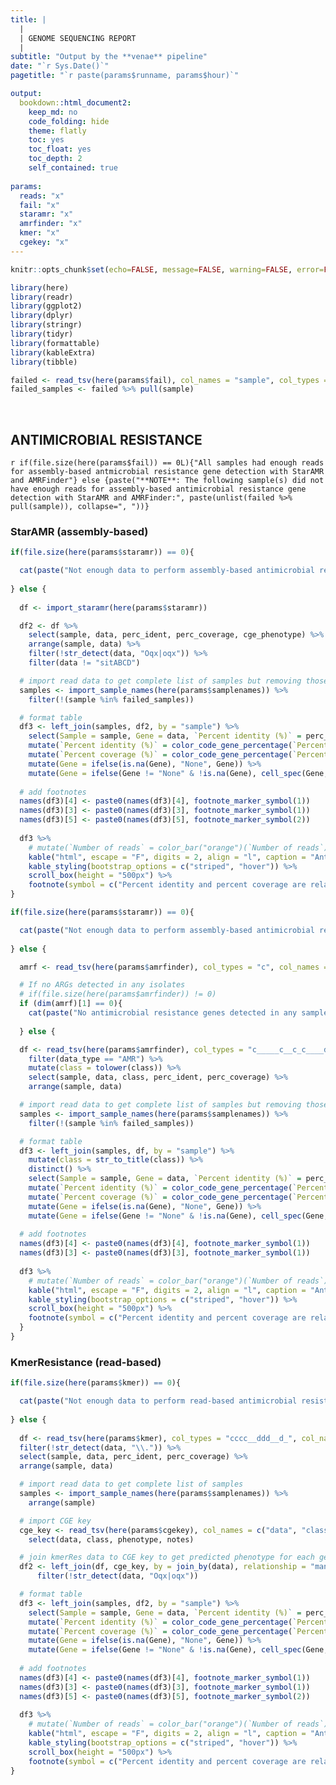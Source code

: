 ---
title: |
  |
  | GENOME SEQUENCING REPORT 
  |
subtitle: "Output by the **venae** pipeline"
date: "`r Sys.Date()`"
pagetitle: "`r paste(params$runname, params$hour)`"

output:
  bookdown::html_document2:
    keep_md: no
    code_folding: hide
    theme: flatly
    toc: yes
    toc_float: yes
    toc_depth: 2
    self_contained: true
    
params:
  reads: "x"
  fail: "x"
  staramr: "x"
  amrfinder: "x"
  kmer: "x"
  cgekey: "x"
---

```{r setup_amr, include=FALSE}
knitr::opts_chunk$set(echo=FALSE, message=FALSE, warning=FALSE, error=FALSE)

library(here)
library(readr)
library(ggplot2)
library(dplyr)
library(stringr)
library(tidyr)
library(formattable)
library(kableExtra)
library(tibble)

failed <- read_tsv(here(params$fail), col_names = "sample", col_types = "c")
failed_samples <- failed %>% pull(sample)

```

&nbsp;

## ANTIMICROBIAL RESISTANCE  {-}


`r if(file.size(here(params$fail)) == 0L){"All samples had enough reads for assembly-based antmicrobial resistance gene detection with StarAMR and AMRFinder"} else {paste("**NOTE**: The following sample(s) did not have enough reads for assembly-based antimicrobial resistance gene detection with StarAMR and AMRFinder:", paste(unlist(failed %>% pull(sample)), collapse=", "))}`

### StarAMR (assembly-based) {-}

```{r staramr2, message=FALSE, echo=FALSE, warning=FALSE, crop = TRUE, results='asis'}

if(file.size(here(params$staramr)) == 0){

  cat(paste("Not enough data to perform assembly-based antimicrobial resistance gene detection in any sample."))
  
} else {
  
  df <- import_staramr(here(params$staramr)) 

  df2 <- df %>% 
    select(sample, data, perc_ident, perc_coverage, cge_phenotype) %>% 
    arrange(sample, data) %>%
    filter(!str_detect(data, "Oqx|oqx")) %>%
    filter(data != "sitABCD") 

  # import read data to get complete list of samples but removing those that failed assembly
  samples <- import_sample_names(here(params$samplenames)) %>%
    filter(!(sample %in% failed_samples)) 

  # format table
  df3 <- left_join(samples, df2, by = "sample") %>% 
    select(Sample = sample, Gene = data, `Percent identity (%)` = perc_ident, `Percent coverage (%)` = perc_coverage, `Predicted resistance phenotype` = cge_phenotype) %>% 
    mutate(`Percent identity (%)` = color_code_gene_percentage(`Percent identity (%)`, 98)) %>%
    mutate(`Percent coverage (%)` = color_code_gene_percentage(`Percent coverage (%)`, 90)) %>%
    mutate(Gene = ifelse(is.na(Gene), "None", Gene)) %>% 
    mutate(Gene = ifelse(Gene != "None" & !is.na(Gene), cell_spec(Gene, "html", bold = TRUE), cell_spec(Gene, "html"))) 
    
  # add footnotes
  names(df3)[4] <- paste0(names(df3)[4], footnote_marker_symbol(1))
  names(df3)[3] <- paste0(names(df3)[3], footnote_marker_symbol(1))
  names(df3)[5] <- paste0(names(df3)[5], footnote_marker_symbol(2))
    
  df3 %>% 
    # mutate(`Number of reads` = color_bar("orange")(`Number of reads`)) %>% 
    kable("html", escape = "F", digits = 2, align = "l", caption = "Antimicrobial resistance genes detected by StarAMR") %>% 
    kable_styling(bootstrap_options = c("striped", "hover")) %>% 
    scroll_box(height = "500px") %>% 
    footnote(symbol = c("Percent identity and percent coverage are relative to the StarAMR reference gene. Percent identity below 98 % and percent coverage below 90% are flagged in red and should be interpreted with caution.\n", "Predicted phenotype is derived from the Centre for Genomic Epidemiology ResFinder database and does not represent all resistant determinants or point mutations. These phenotypes have not been completely validated in all organisms and may not represent the true phenotype for each antimicrobial."))
}
```

<!---### AMRFinderPlus {-}--->

```{r amrfinder, message=FALSE, echo=FALSE, warning=FALSE, crop = TRUE, results='asis', eval = FALSE}

if(file.size(here(params$staramr)) == 0){

  cat(paste("Not enough data to perform assembly-based antimicrobial resistance gene detection in any sample."))
  
} else {

  amrf <- read_tsv(here(params$amrfinder), col_types = "c", col_names = c("Isolate"), skip = 1)

  # If no ARGs detected in any isolates
  # if(file.size(here(params$amrfinder)) != 0)
  if (dim(amrf)[1] == 0){
    cat(paste("No antimicrobial resistance genes detected in any sample."))
    
  } else {

  df <- read_tsv(here(params$amrfinder), col_types = "c_____c__c_c____dd______", col_names = c("sample", "data", "data_type", "class", "perc_coverage", "perc_ident")) %>% 
    filter(data_type == "AMR") %>% 
    mutate(class = tolower(class)) %>% 
    select(sample, data, class, perc_ident, perc_coverage) %>% 
    arrange(sample, data)

  # import read data to get complete list of samples but removing those that failed assembly
  samples <- import_sample_names(here(params$samplenames)) %>%
    filter(!(sample %in% failed_samples)) 

  # format table
  df3 <- left_join(samples, df, by = "sample") %>% 
    mutate(class = str_to_title(class)) %>% 
    distinct() %>%
    select(Sample = sample, Gene = data, `Percent identity (%)` = perc_ident, `Percent coverage (%)` = perc_coverage, `Drug class` = class) %>% 
    mutate(`Percent identity (%)` = color_code_gene_percentage(`Percent identity (%)`, 98)) %>%
    mutate(`Percent coverage (%)` = color_code_gene_percentage(`Percent coverage (%)`, 90)) %>%
    mutate(Gene = ifelse(is.na(Gene), "None", Gene)) %>% 
    mutate(Gene = ifelse(Gene != "None" & !is.na(Gene), cell_spec(Gene, "html", bold = TRUE), cell_spec(Gene, "html"))) 
    
  # add footnotes
  names(df3)[4] <- paste0(names(df3)[4], footnote_marker_symbol(1))
  names(df3)[3] <- paste0(names(df3)[3], footnote_marker_symbol(1))
    
  df3 %>% 
    # mutate(`Number of reads` = color_bar("orange")(`Number of reads`)) %>% 
    kable("html", escape = "F", digits = 2, align = "l", caption = "Antimicrobial resistance genes detected by AMRFinderPlus") %>% 
    kable_styling(bootstrap_options = c("striped", "hover")) %>% 
    scroll_box(height = "500px") %>% 
    footnote(symbol = c("Percent identity and percent coverage are relative to the AMRFinderPlus reference gene. Percent identity below 98 % and percent coverage below 90% are flagged in red and should be interpreted with caution."))
  }
}
```

### KmerResistance (read-based) {-}

```{r kmerres, message=FALSE, echo=FALSE, warning=FALSE, crop = TRUE, results='asis'}

if(file.size(here(params$kmer)) == 0){

  cat(paste("Not enough data to perform read-based antimicrobial resistance gene detection in any sample."))
  
} else {
  
  df <- read_tsv(here(params$kmer), col_types = "cccc__ddd__d_", col_names = c("sample", "data", "score", "expected", "p_value", "perc_ident", "perc_coverage", "depth")) %>% 
  filter(!str_detect(data, "\\.")) %>% 
  select(sample, data, perc_ident, perc_coverage) %>% 
  arrange(sample, data)

  # import read data to get complete list of samples 
  samples <- import_sample_names(here(params$samplenames)) %>%
    arrange(sample) 

  # import CGE key
  cge_key <- read_tsv(here(params$cgekey), col_names = c("data", "class", "phenotype", "PMID", "mechanism", "notes", "required_gene")) %>% 
    select(data, class, phenotype, notes)

  # join kmerRes data to CGE key to get predicted phenotype for each gene
  df2 <- left_join(df, cge_key, by = join_by(data), relationship = "many-to-many") %>%
      filter(!str_detect(data, "Oqx|oqx"))

  # format table
  df3 <- left_join(samples, df2, by = "sample") %>% 
    select(Sample = sample, Gene = data, `Percent identity (%)` = perc_ident, `Percent coverage (%)` = perc_coverage, `Predicted resistance phenotype` = phenotype) %>% 
    mutate(`Percent identity (%)` = color_code_gene_percentage(`Percent identity (%)`, 98)) %>%
    mutate(`Percent coverage (%)` = color_code_gene_percentage(`Percent coverage (%)`, 90)) %>%
    mutate(Gene = ifelse(is.na(Gene), "None", Gene)) %>% 
    mutate(Gene = ifelse(Gene != "None" & !is.na(Gene), cell_spec(Gene, "html", bold = TRUE), cell_spec(Gene, "html"))) 
    
  # add footnotes
  names(df3)[4] <- paste0(names(df3)[4], footnote_marker_symbol(1))
  names(df3)[3] <- paste0(names(df3)[3], footnote_marker_symbol(1))
  names(df3)[5] <- paste0(names(df3)[5], footnote_marker_symbol(2))
    
  df3 %>% 
    # mutate(`Number of reads` = color_bar("orange")(`Number of reads`)) %>% 
    kable("html", escape = "F", digits = 2, align = "l", caption = "Antimicrobial resistance genes detected by KmerResistance") %>% 
    kable_styling(bootstrap_options = c("striped", "hover")) %>% 
    scroll_box(height = "500px") %>% 
    footnote(symbol = c("Percent identity and percent coverage are relative to the Centre for Genomic Epidemiology ResFinder database. Percent identity below 98 % and percent coverage below 90 % are flagged in red and should be interpreted with caution.", "Predicted phenotype is derived from the Centre for Genomic Epidemiology ResFinder database and does not represent all resistant determinants or point mutations. These phenotypes have not been completely validated in all organisms and may not represent the true phenotype for each antimicrobial."))
}

```
